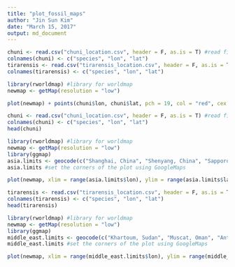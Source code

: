 ```yaml
---
title: "plot_fossil_maps"
author: "Jin Sun Kim"
date: "March 15, 2017"
output: md_document
---
```


```r
chuni <- read.csv("chuni_location.csv", header = F, as.is = T) #read file containing location data for species uhangrichnus chuni
colnames(chuni) <- c("species", "lon", "lat")
tirarensis <- read.csv("tirarensis_location.csv", header = F, as.is = T) #read file containing location data for species pelecanus tirarensis
colnames(tirarensis) <- c("species", "lon", "lat")

library(rworldmap) #library for worldmap
newmap <- getMap(resolution = "low")

plot(newmap) + points(chuni$lon, chuni$lat, pch = 19, col = "red", cex = 2) + points(tirarensis$lon, tirarensis$lat, pch = 19, col = "blue", cex = 2) #plot worldmap with red points for species uhangrichnus chuni location and blue points for species pelecanus tirarensis

```


```r
chuni <- read.csv("chuni_location.csv", header = F, as.is = T) #read file containing location data for species uhangrichnus chuni
colnames(chuni) <- c("species", "lon", "lat")
head(chuni)

library(rworldmap) #library for worldmap
newmap <- getMap(resolution = "low")
library(ggmap)
asia.limits <- geocode(c("Shanghai, China", "Shenyang, China", "Sapporo, Japan", "Fukuoka, Japan"))
asia.limits #set the corners of the plot using GoogleMaps

plot(newmap, xlim = range(asia.limits$lon), ylim = range(asia.limits$lat), asp =1) + points(chuni$lon, chuni$lat, col = "red", cex = 2) #zoom into southeast Asia and plot location for species uhangrichnus chuni

```
```r
tirarensis <- read.csv("tirarensis_location.csv", header = F, as.is = T) #read file containing location data for species pelecanus tirarensis
colnames(tirarensis) <- c("species", "lon", "lat")
head(tirarensis)

library(rworldmap) #library for worldmap
newmap <- getMap(resolution = "low")
library(ggmap)
middle_east.limits <- geocode(c("Khartoum, Sudan", "Muscat, Oman", "Antalya, Turkey", "Tehran, Iran"))
middle_east.limits #set the corners of the plot using GoogleMaps

plot(newmap, xlim = range(middle_east.limits$lon), ylim = range(middle_east.limits$lat), asp =1) + points(tirarensis$lon, tirarensis$lat, col = "blue", cex = 2) #zoom into northeast MiddleEast and plot location for species pelecanus tirarensis


```
